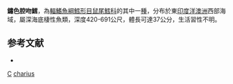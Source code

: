 {{Speciesbox
| taxon = Coelorinchus charius
| status = NE
| status_system = iucn3.1
| trend = unknow
| binomial_authority = [[Iwamoto|Iwamoto]] & [[Williams|Williams]], 1999
| synonyms = *''Caelorinchus charius'', Iwamoto & Williams, 1999 
}}
'''鏽色腔吻鱈'''，為[[輻鰭魚綱|輻鰭魚綱]][[鱈形目|鱈形目]][[鼠尾鱈科|鼠尾鱈科]]的其中一[[種|種]]，分布於東[[印度洋|印度洋]][[澳洲|澳洲]]西部海域，屬深海底棲性魚類，深度420-691公尺，體長可達37公分，生活習性不明。

==参考文献==
*{{FishBase_species|genus=Coelorinchus|species=charius|year=2015|month=11}}

{{taxonbar}}
[[Category:1999年描述的鱼类|C]]
[[Category:腔吻鱈屬|charius]]